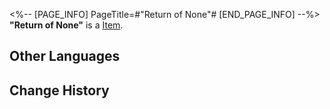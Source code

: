 <%-- [PAGE_INFO]
PageTitle=#"Return of None"#
[END_PAGE_INFO] --%>
{{Item Infobox
|title       = "Return of None"
|id          = 210304
|image       = Item Return of None.png
|type        = 
|invCategory = Valuables
|rarity      = 3
|effect      =
A record that can be played on the Express' phonograph. It might be a chance acquisition or a gift from someone else. All sorts of memories surge up when the music plays &mdash; the smiles, encounters, touches, and the excitement of battle. Maybe that is why people still collect records even as society rapidly advances.
The current record contains the track "Return of None."
|description =

''Welcome to the realm of nightmares.''
}}
'''"Return of None"''' is a [[Item]].

==Other Languages==
{{Other Languages
|en   = "Return of None"
|zhs  = 《无人生还》
|zht  = 《無人生還》
|ja   = 『そして誰も残らない』
|ko   = ≪그리고 아무도 없었다≫
|es   = Nadie sobrevivirá
|fr   = « Return of None »
|ru   = Return of None
|th   = "Return of None"
|vi   = Không Ai Sống Sót
|de   = „Keine Überlebenden“
|id   = "Return of None"
|pt   = "Return of None"
}}

==Change History==
{{Change History|2.0}}